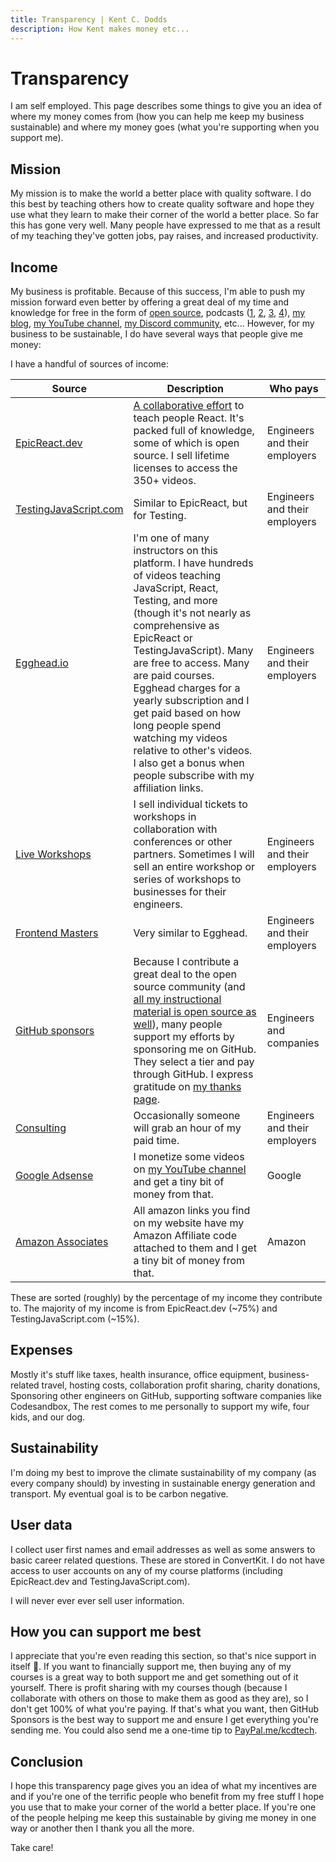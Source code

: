 ```yaml
---
title: Transparency | Kent C. Dodds
description: How Kent makes money etc...
---
```


# Transparency

I am self employed. This page describes some things to give you an idea of where
my money comes from (how you can help me keep my business sustainable) and where
my money goes (what you're supporting when you support me).

## Mission

My mission is to make the world a better place with quality software. I do this
best by teaching others how to create quality software and hope they use what
they learn to make their corner of the world a better place. So far this has
gone very well. Many people have expressed to me that as a result of my teaching
they've gotten jobs, pay raises, and increased productivity.

## Income

My business is profitable. Because of this success, I'm able to push my mission
forward even better by offering a great deal of my time and knowledge for free
in the form of [open source](https://github.com/kentcdodds), podcasts
([1](https://kcd.im/podcasts), [2](https://kcd.im/3-mins),
[3](https://epicreact.dev/podcast), [4](/appearances)), [my blog](/blog),
[my YouTube channel](https://kcd.im/youtube), [my Discord community](/discord),
etc... However, for my business to be sustainable, I do have several ways that
people give me money:

I have a handful of sources of income:

<div style={{overflowX: 'scroll'}}>

| Source                                                     | Description                                                                                                                                                                                                                                                                                                                                                                                                                                                   | Who pays                      |
| ---------------------------------------------------------- | ------------------------------------------------------------------------------------------------------------------------------------------------------------------------------------------------------------------------------------------------------------------------------------------------------------------------------------------------------------------------------------------------------------------------------------------------------------- | ----------------------------- |
| [EpicReact.dev](https://epicreact.dev)                     | [A collaborative effort](https://epicreact.dev/credits) to teach people React. It's packed full of knowledge, some of which is open source. I sell lifetime licenses to access the 350+ videos.                                                                                                                                                                                                                                                               | Engineers and their employers |
| [TestingJavaScript.com](https://testingjavascript.com)     | Similar to EpicReact, but for Testing.                                                                                                                                                                                                                                                                                                                                                                                                                        | Engineers and their employers |
| [Egghead.io](https://kcd.im/egghead)                       | I'm one of many instructors on this platform. I have hundreds of videos teaching JavaScript, React, Testing, and more (though it's not nearly as comprehensive as EpicReact or TestingJavaScript). Many are free to access. Many are paid courses. Egghead charges for a yearly subscription and I get paid based on how long people spend watching my videos relative to other's videos. I also get a bonus when people subscribe with my affiliation links. | Engineers and their employers |
| [Live Workshops](/workshops)                               | I sell individual tickets to workshops in collaboration with conferences or other partners. Sometimes I will sell an entire workshop or series of workshops to businesses for their engineers.                                                                                                                                                                                                                                                                | Engineers and their employers |
| [Frontend Masters](https://kcd.im/fem)                     | Very similar to Egghead.                                                                                                                                                                                                                                                                                                                                                                                                                                      | Engineers and their employers |
| [GitHub sponsors](https://github.com/sponsors/kentcdodds)  | Because I contribute a great deal to the open source community (and [all my instructional material is open source as well](https://github.com/topics/kcd-edu)), many people support my efforts by sponsoring me on GitHub. They select a tier and pay through GitHub. I express gratitude on [my thanks page](/thanks).                                                                                                                                       | Engineers and companies       |
| [Consulting](http://kcd.im/consult)                        | Occasionally someone will grab an hour of my paid time.                                                                                                                                                                                                                                                                                                                                                                                                       | Engineers and their employers |
| [Google Adsense](https://www.google.com/adsense/start/)    | I monetize some videos on [my YouTube channel](https://kcd.im/youtube) and get a tiny bit of money from that.                                                                                                                                                                                                                                                                                                                                                 | Google                        |
| [Amazon Associates](https://affiliate-program.amazon.com/) | All amazon links you find on my website have my Amazon Affiliate code attached to them and I get a tiny bit of money from that.                                                                                                                                                                                                                                                                                                                               | Amazon                        |

</div>

These are sorted (roughly) by the percentage of my income they contribute to.
The majority of my income is from EpicReact.dev (~75%) and TestingJavaScript.com
(~15%).

## Expenses

Mostly it's stuff like taxes, health insurance, office equipment,
business-related travel, hosting costs, collaboration profit sharing, charity
donations, Sponsoring other engineers on GitHub, supporting software companies
like Codesandbox, The rest comes to me personally to support my wife, four kids,
and our dog.

## Sustainability

I'm doing my best to improve the climate sustainability of my company (as every
company should) by investing in sustainable energy generation and transport. My
eventual goal is to be carbon negative.

## User data

I collect user first names and email addresses as well as some answers to basic
career related questions. These are stored in ConvertKit. I do not have access
to user accounts on any of my course platforms (including EpicReact.dev and
TestingJavaScript.com).

I will never ever ever sell user information.

## How you can support me best

I appreciate that you're even reading this section, so that's nice support in
itself 💖. If you want to financially support me, then buying any of my courses
is a great way to both support me and get something out of it yourself. There is
profit sharing with my courses though (because I collaborate with others on
those to make them as good as they are), so I don't get 100% of what you're
paying. If that's what you want, then GitHub Sponsors is the best way to support
me and ensure I get everything you're sending me. You could also send me a
one-time tip to [PayPal.me/kcdtech](https://paypal.me/kcdtech).

## Conclusion

I hope this transparency page gives you an idea of what my incentives are and if
you're one of the terrific people who benefit from my free stuff I hope you use
that to make your corner of the world a better place. If you're one of the
people helping me keep this sustainable by giving me money in one way or another
then I thank you all the more.

Take care!
